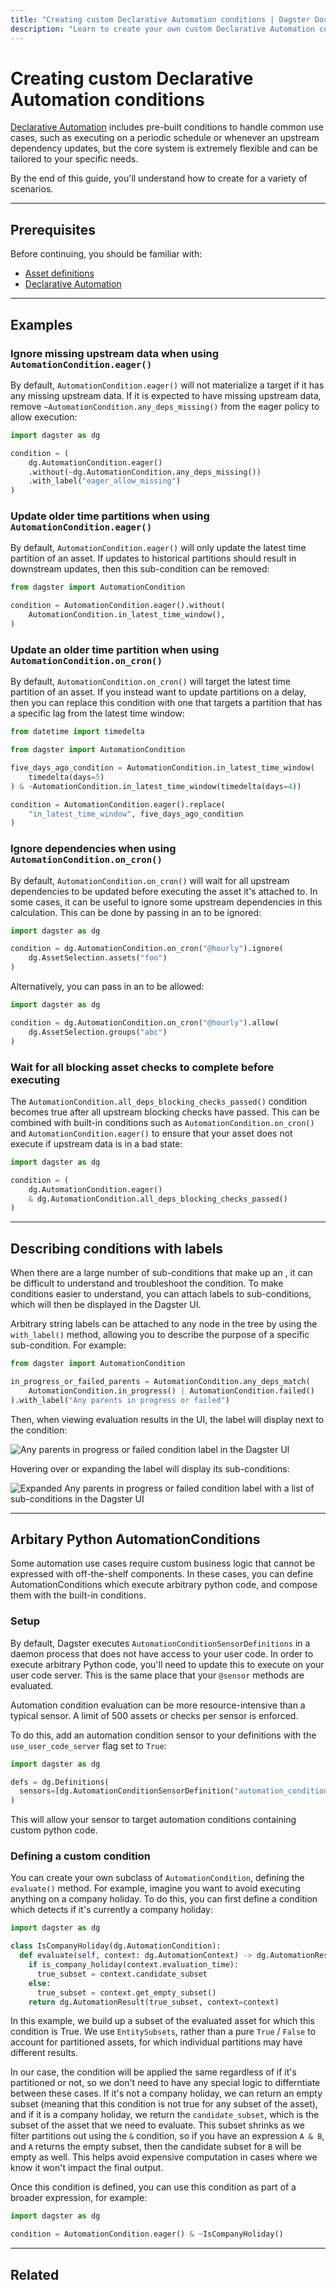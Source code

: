 ```yaml
---
title: "Creating custom Declarative Automation conditions | Dagster Docs"
description: "Learn to create your own custom Declarative Automation conditions."
---
```


# Creating custom Declarative Automation conditions

[Declarative Automation](/concepts/automation/declarative-automation) includes pre-built conditions to handle common use cases, such as executing on a periodic schedule or whenever an upstream dependency updates, but the core system is extremely flexible and can be tailored to your specific needs.

By the end of this guide, you'll understand how to create <PyObject object="AutomationCondition" pluralize /> for a variety of scenarios.

---

## Prerequisites

Before continuing, you should be familiar with:

- [Asset definitions](/concepts/assets/software-defined-assets)
- [Declarative Automation](/concepts/automation/declarative-automation)

---

## Examples

### Ignore missing upstream data when using `AutomationCondition.eager()`

By default, `AutomationCondition.eager()` will not materialize a target if it has any missing upstream data. If it is expected to have missing upstream data, remove `~AutomationCondition.any_deps_missing()` from the eager policy to allow execution:

```python file=concepts/declarative_automation/allow_missing_upstreams.py
import dagster as dg

condition = (
    dg.AutomationCondition.eager()
    .without(~dg.AutomationCondition.any_deps_missing())
    .with_label("eager_allow_missing")
)
```

### Update older time partitions when using `AutomationCondition.eager()`

By default, `AutomationCondition.eager()` will only update the latest time partition of an asset. If updates to historical partitions should result in downstream updates, then this sub-condition can be removed:

```python file=concepts/declarative_automation/update_older_time_partitions.py
from dagster import AutomationCondition

condition = AutomationCondition.eager().without(
    AutomationCondition.in_latest_time_window(),
)
```

### Update an older time partition when using `AutomationCondition.on_cron()`

By default, `AutomationCondition.on_cron()` will target the latest time partition of an asset. If you instead want to update partitions on a delay, then you can replace this condition with one that targets a partition that has a specific lag from the latest time window:

```python file=concepts/declarative_automation/update_specific_older_partition.py
from datetime import timedelta

from dagster import AutomationCondition

five_days_ago_condition = AutomationCondition.in_latest_time_window(
    timedelta(days=5)
) & ~AutomationCondition.in_latest_time_window(timedelta(days=4))

condition = AutomationCondition.eager().replace(
    "in_latest_time_window", five_days_ago_condition
)
```

### Ignore dependencies when using `AutomationCondition.on_cron()`

By default, `AutomationCondition.on_cron()` will wait for all upstream dependencies to be updated before executing the asset it's attached to. In some cases, it can be useful to ignore some upstream dependencies in this calculation. This can be done by passing in an <PyObject object="AssetSelection" /> to be ignored:

```python file=concepts/declarative_automation/ignore_dependencies_cron.py
import dagster as dg

condition = dg.AutomationCondition.on_cron("@hourly").ignore(
    dg.AssetSelection.assets("foo")
)
```

Alternatively, you can pass in an <PyObject object="AssetSelection" /> to be allowed:

```python file=concepts/declarative_automation/allow_dependencies_cron.py
import dagster as dg

condition = dg.AutomationCondition.on_cron("@hourly").allow(
    dg.AssetSelection.groups("abc")
)
```

### Wait for all blocking asset checks to complete before executing

The `AutomationCondition.all_deps_blocking_checks_passed()` condition becomes true after all upstream blocking checks have passed. This can be combined with built-in conditions such as `AutomationCondition.on_cron()` and `AutomationCondition.eager()` to ensure that your asset does not execute if upstream data is in a bad state:

```python file=concepts/declarative_automation/blocking_checks_condition.py
import dagster as dg

condition = (
    dg.AutomationCondition.eager()
    & dg.AutomationCondition.all_deps_blocking_checks_passed()
)
```

---

## Describing conditions with labels

When there are a large number of sub-conditions that make up an <PyObject object="AutomationCondition" />, it can be difficult to understand and troubleshoot the condition. To make conditions easier to understand, you can attach labels to sub-conditions, which will then be displayed in the Dagster UI.

Arbitrary string labels can be attached to any node in the <PyObject object="AutomationCondition" /> tree by using the `with_label()` method, allowing you to describe the purpose of a specific sub-condition. For example:

```python
from dagster import AutomationCondition

in_progress_or_failed_parents = AutomationCondition.any_deps_match(
    AutomationCondition.in_progress() | AutomationCondition.failed()
).with_label("Any parents in progress or failed")
```

Then, when viewing evaluation results in the UI, the label will display next to the condition:

<!-- ![Any parents in progress or failed condition label in the Dagster UI](/images/concepts/automation/declarative-automation/condition-label.png) -->

<Image
alt="Any parents in progress or failed condition label in the Dagster UI"
src="/images/concepts/automation/declarative-automation/condition-label.png"
width={1576}
height={418}
/>

Hovering over or expanding the label will display its sub-conditions:

<!-- ![Expanded Any parents in progress or failed condition label with a list of sub-conditions in the Dagster UI](/images/concepts/automation/declarative-automation/condition-label-expanded.png) -->

<Image
alt="Expanded Any parents in progress or failed condition label with a list of sub-conditions in the Dagster UI"
src="/images/concepts/automation/declarative-automation/condition-label-expanded.png"
width={1576}
height={593}
/>

---

## Arbitary Python AutomationConditions <Experimental />

Some automation use cases require custom business logic that cannot be expressed with off-the-shelf components. In these cases, you can define AutomationConditions which execute arbitrary python code, and compose them with the built-in conditions.

### Setup

By default, Dagster executes `AutomationConditionSensorDefinitions` in a daemon process that does not have access to your user code. In order to execute arbitrary Python code, you'll need to update this to execute on your user code server. This is the same place that your `@sensor` methods are evaluated.

<Note>
  Automation condition evaluation can be more resource-intensive than a typical
  sensor. A limit of 500 assets or checks per sensor is enforced.
</Note>

To do this, add an automation condition sensor to your definitions with the `use_user_code_server` flag set to `True`:

```python
import dagster as dg

defs = dg.Definitions(
  sensors=[dg.AutomationConditionSensorDefinition("automation_condition_sensor", target=dg.AssetSelection.all(), use_user_code_server=True)]
)
```

This will allow your sensor to target automation conditions containing custom python code.

### Defining a custom condition

You can create your own subclass of `AutomationCondition`, defining the `evaluate()` method. For example, imagine you want to avoid executing anything on a company holiday. To do this, you can first define a condition which detects if it's currently a company holiday:

```python
import dagster as dg

class IsCompanyHoliday(dg.AutomationCondition):
  def evaluate(self, context: dg.AutomationContext) -> dg.AutomationResult:
    if is_company_holiday(context.evaluation_time):
      true_subset = context.candidate_subset
    else:
      true_subset = context.get_empty_subset()
    return dg.AutomationResult(true_subset, context=context)

```

In this example, we build up a subset of the evaluated asset for which this condition is True. We use `EntitySubsets`, rather than a pure `True` / `False` to account for partitioned assets, for which individual partitions may have different results.

In our case, the condition will be applied the same regardless of if it's partitioned or not, so we don't need to have any special logic to differntiate between these cases. If it's not a company holiday, we can return an empty subset (meaning that this condition is not true for any subset of the asset), and if it is a company holiday, we return the `candidate_subset`, which is the subset of the asset that we need to evaluate. This subset shrinks as we filter partitions out using the `&` condition, so if you have an expression `A & B`, and `A` returns the empty subset, then the candidate subset for `B` will be empty as well. This helps avoid expensive computation in cases where we know it won't impact the final output.

Once this condition is defined, you can use this condition as part of a broader expression, for example:

```python
import dagster as dg

condition = AutomationCondition.eager() & ~IsCompanyHoliday()
```

---

## Related

<ArticleList>
  <ArticleListItem
    title="Asset definitions"
    href="/concepts/assets/software-defined-assets"
  ></ArticleListItem>
  <ArticleListItem
    title="Declarative Automation"
    href="/concepts/automation/declarative-automation"
  ></ArticleListItem>
  <ArticleListItem
    title="Automation"
    href="/concepts/automation"
  ></ArticleListItem>
  <ArticleListItem
    title="Schedules"
    href="/concepts/automation/schedules"
  ></ArticleListItem>
</ArticleList>
